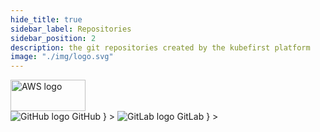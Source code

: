 ```yaml
---
hide_title: true
sidebar_label: Repositories
sidebar_position: 2
description: the git repositories created by the kubefirst platform
image: "./img/logo.svg"
---
```



<div
  style={{
    display: "flex",
    justifyContent: "flex-end",
    alignItems: "center",
  }}
>
  <div>
    <img src={config.AWS_LOGO_URL} height="50" width="120" alt="AWS logo" />
  </div>
</div>

<Tabs groupId="git_provider" defaultValue="github" queryString>
    <TabItem
      attributes={{className: styles.github}}
      value="github"
      label={
        <div className="git-tab">
          <img src="https://assets.kubefirst.com/console/github.svg" alt="GitHub logo" />
          <span>GitHub</span>
        </div>
      }
    >
      <GitHubRepositories />
    </TabItem>
    <TabItem
      value="gitlab"
      attributes={{className: styles.gitlab}}
      label={
        <div className="git-tab">
          <img src="https://assets.kubefirst.com/console/gitlab.svg" alt="GitLab logo" />
          <span>GitLab</span>
        </div>
      }
    >
      <GitLabRepositories />
    </TabItem>
</Tabs>
